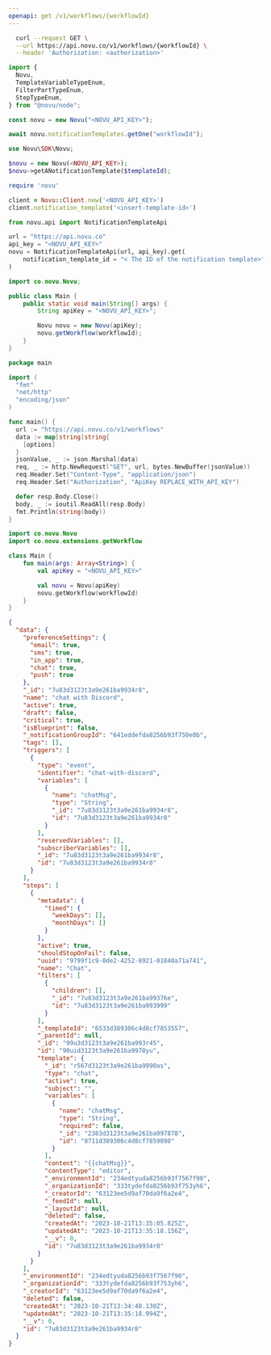 ```yaml
---
openapi: get /v1/workflows/{workflowId}
---
```



<ApikeyWarning />

<RequestExample>

```bash cURL
  curl --request GET \
  --url https://api.novu.co/v1/workflows/{workflowId} \
  --header 'Authorization: <authorization>'
```

```javascript Node.js
import {
  Novu,
  TemplateVariableTypeEnum,
  FilterPartTypeEnum,
  StepTypeEnum,
} from "@novu/node";

const novu = new Novu("<NOVU_API_KEY>");

await novu.notificationTemplates.getOne("workflowId");
```

```php PHP
use Novu\SDK\Novu;

$novu = new Novu(<NOVU_API_KEY>);
$novu->getANotificationTemplate($templateId);
```

```ruby Ruby
require 'novu'

client = Novu::Client.new('<NOVU_API_KEY>')
client.notification_template('<insert-template-id>')
```

```python Python
from novu.api import NotificationTemplateApi

url = "https://api.novu.co"
api_key = "<NOVU_API_KEY>"
novu = NotificationTemplateApi(url, api_key).get(
    notification_template_id = "< The ID of the notification template>",
)
```

```java Java
import co.novu.Novu;

public class Main {
    public static void main(String[] args) {
        String apiKey = "<NOVU_API_KEY>";

        Novu novu = new Novu(apiKey);
        novu.getWorkflow(workflowId);
    }
}
```

```go Go
package main

import (
  "fmt"
  "net/http"
  "encoding/json"
)

func main() {
  url := "https://api.novu.co/v1/workflows"
  data := map[string]string{
    [options]
  }
  jsonValue, _ := json.Marshal(data)
  req, _ := http.NewRequest("GET", url, bytes.NewBuffer(jsonValue))
  req.Header.Set("Content-Type", "application/json")
  req.Header.Set("Authorization", "ApiKey REPLACE_WITH_API_KEY")

  defer resp.Body.Close()
  body, _ := ioutil.ReadAll(resp.Body)
  fmt.Println(string(body))
}
```

```kotlin Kotlin
import co.novu.Novu
import co.novu.extensions.getWorkflow

class Main {
    fun main(args: Array<String>) {
        val apiKey = "<NOVU_API_KEY>"

        val novu = Novu(apiKey)
        novu.getWorkflow(workflowId)
    }
}
```

</RequestExample>

<ResponseExample>

```json Response
{
  "data": {
    "preferenceSettings": {
      "email": true,
      "sms": true,
      "in_app": true,
      "chat": true,
      "push": true
    },
    "_id": "7u83d3123t3a9e261ba9934r8",
    "name": "chat with Discord",
    "active": true,
    "draft": false,
    "critical": true,
    "isBlueprint": false,
    "_notificationGroupId": "641eddefda8256b93f750e0b",
    "tags": [],
    "triggers": [
      {
        "type": "event",
        "identifier": "chat-with-discord",
        "variables": [
          {
            "name": "chatMsg",
            "type": "String",
            "_id": "7u83d3123t3a9e261ba9934r8",
            "id": "7u83d3123t3a9e261ba9934r8"
          }
        ],
        "reservedVariables": [],
        "subscriberVariables": [],
        "_id": "7u83d3123t3a9e261ba9934r8",
        "id": "7u83d3123t3a9e261ba9934r8"
      }
    ],
    "steps": [
      {
        "metadata": {
          "timed": {
            "weekDays": [],
            "monthDays": []
          }
        },
        "active": true,
        "shouldStopOnFail": false,
        "uuid": "9799f1c9-0de2-4252-8921-01840a71a741",
        "name": "Chat",
        "filters": [
          {
            "children": [],
            "_id": "7u83d3123t3a9e261ba99376e",
            "id": "7u83d3123t3a9e261ba993999"
          }
        ],
        "_templateId": "6533d389306c4d8cf7853557",
        "_parentId": null,
        "_id": "99u3d3123t3a9e261ba993r45",
        "id": "90uid3123t3a9e261ba9978yu",
        "template": {
          "_id": "r567d3123t3a9e261ba9990as",
          "type": "chat",
          "active": true,
          "subject": "",
          "variables": [
            {
              "name": "chatMsg",
              "type": "String",
              "required": false,
              "_id": "2383d3123t3a9e261ba997878",
              "id": "8711d389306c4d8cf7859090"
            }
          ],
          "content": "{{chatMsg}}",
          "contentType": "editor",
          "_environmentId": "234edtyuda8256b93f7567f90",
          "_organizationId": "333tydefda8256b93f753yh6",
          "_creatorId": "63123ee5d9af70da9f6a2e4",
          "_feedId": null,
          "_layoutId": null,
          "deleted": false,
          "createdAt": "2023-10-21T13:35:05.825Z",
          "updatedAt": "2023-10-21T13:35:18.156Z",
          "__v": 0,
          "id": "7u83d3123t3a9e261ba9934r8"
        }
      }
    ],
    "_environmentId": "234edtyuda8256b93f7567f90",
    "_organizationId": "333tydefda8256b93f753yh6",
    "_creatorId": "63123ee5d9af70da9f6a2e4",
    "deleted": false,
    "createdAt": "2023-10-21T13:34:48.130Z",
    "updatedAt": "2023-10-21T13:35:18.994Z",
    "__v": 0,
    "id": "7u83d3123t3a9e261ba9934r8"
  }
}
```

</ResponseExample>
